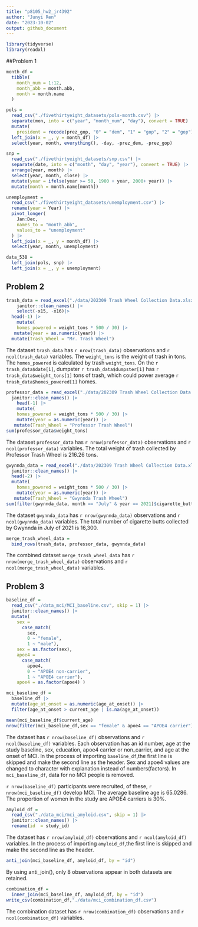 ```yaml
---
title: "p8105_hw2_jr4392"
author: "Junyi Ren"
date: "2023-10-02"
output: github_document
---
```


```r
library(tidyverse)
library(readxl)
```

##Problem 1
```r
month_df = 
  tibble(
    month_num = 1:12,
    month_abb = month.abb,
    month = month.name
  )

pols = 
  read_csv("./fivethirtyeight_datasets/pols-month.csv") |>
  separate(mon, into = c("year", "month_num", "day"), convert = TRUE) |>
  mutate(
    president = recode(prez_gop, "0" = "dem", "1" = "gop", "2" = "gop")) |>
  left_join(x = _, y = month_df) |>
  select(year, month, everything(), -day, -prez_dem, -prez_gop)
```

```r
snp = 
  read_csv("./fivethirtyeight_datasets/snp.csv") |>
  separate(date, into = c("month", "day", "year"), convert = TRUE) |>
  arrange(year, month) |>
  select(year, month, close) |>
  mutate(year = ifelse(year >= 50, 1900 + year, 2000+ year)) |>
  mutate(month = month.name[month])
```

```r
unemployment = 
  read_csv("./fivethirtyeight_datasets/unemployment.csv") |>
  rename(year = Year) |>
  pivot_longer(
    Jan:Dec, 
    names_to = "month_abb",
    values_to = "unemployment"
  ) |> 
  left_join(x = _, y = month_df) |> 
  select(year, month, unemployment)
```

```r
data_538 = 
  left_join(pols, snp) |>
  left_join(x = _, y = unemployment)
```

## Problem 2
```r
trash_data = read_excel("./data/202309 Trash Wheel Collection Data.xlsx", sheet = 1) |>
    janitor::clean_names() |>
    select(-x15, -x16)|>
  head(-1) |>
    mutate(
    homes_powered = weight_tons * 500 / 30) |>
   mutate(year = as.numeric(year)) |>
  mutate(Trash_Wheel = "Mr. Trash Wheel")
```
The dataset `trash_data` has `r nrow(trash_data)` observations and `r ncol(trash_data)` variables. The `weight_tons` is the weight of trash in tons. The `homes_powered` is calculated by trash `weight_tons`. On the `r trash_data$date[1]`, dumpster `r trash_data$dumpster[1]` has `r trash_data$weight_tons[1]` tons of trash, which could power average `r trash_data$homes_powered[1]` homes.

```r
professor_data = read_excel("./data/202309 Trash Wheel Collection Data.xlsx", sheet = 2) |>
  janitor::clean_names() |>
    head(-1) |>
    mutate(
    homes_powered = weight_tons * 500 / 30) |>
    mutate(year = as.numeric(year)) |>
   mutate(Trash_Wheel = "Professor Trash Wheel")
sum(professor_data$weight_tons)
```

The dataset `professor_data` has `r nrow(professor_data)` observations and `r ncol(professor_data)` variables. The total weight of trash collected by Professor Trash Wheel is 216.26 tons.

```r
gwynnda_data = read_excel("./data/202309 Trash Wheel Collection Data.xlsx", sheet = 4) |> 
  janitor::clean_names() |>
  head(-2) |>
  mutate(
    homes_powered = weight_tons * 500 / 30) |>
    mutate(year = as.numeric(year)) |>
   mutate(Trash_Wheel = "Gwynnda Trash Wheel")
sum(filter(gwynnda_data, month == "July" & year == 2021)$cigarette_butts)
```

The dataset `gwynnda_data` has `r nrow(gwynnda_data)` observations and `r ncol(gwynnda_data)` variables. The total number of cigarette butts collected by Gwynnda in July of 2021 is 16,300.

```r
merge_trash_wheel_data = 
  bind_rows(trash_data, professor_data, gwynnda_data)
```

The combined dataset `merge_trash_wheel_data` has `r nrow(merge_trash_wheel_data)` observations and `r ncol(merge_trash_wheel_data)` variables.

## Problem 3
```r
baseline_df = 
  read_csv("./data_mci/MCI_baseline.csv", skip = 1) |>
  janitor::clean_names() |> 
  mutate(
    sex = 
      case_match(
        sex, 
        0 ~ "female", 
        1 ~ "male"),
    sex = as.factor(sex), 
    apoe4 = 
      case_match(
        apoe4, 
        0 ~ "APOE4 non-carrier",
        1 ~ "APOE4 carrier"),
    apoe4 = as.factor(apoe4) ) 

mci_baseline_df = 
  baseline_df |>
  mutate(age_at_onset = as.numeric(age_at_onset)) |>
  filter(age_at_onset > current_age | is.na(age_at_onset))

mean(mci_baseline_df$current_age)
nrow(filter(mci_baseline_df,sex == "female" & apoe4 == "APOE4 carrier"))/nrow(filter(mci_baseline_df,sex == "female"))*100
```

The dataset has `r nrow(baseline_df)` observations and `r ncol(baseline_df)` variables. Each observation has an id number, age at the study baseline, sex, education, apoe4 carrier or non_carrier, and age at the onset of MCI. In the process of importing `baseline_df`,the first line is skipped and make the second line as the header. Sex and apoe4 values are changed to character with explanation instead of numbers(factors). In `mci_baseline_df`, data for no MCI people is removed.

`r nrow(baseline_df)` participants were recruited, of these, `r nrow(mci_baseline_df)` develop MCI. The average baseline age is 65.0286. The proportion of women in the study are APOE4 carriers is 30%.

```r
amyloid_df = 
  read_csv("./data_mci/mci_amyloid.csv", skip = 1) |>
  janitor::clean_names() |>
  rename(id  = study_id)
```

The dataset has `r nrow(amyloid_df)` observations and `r ncol(amyloid_df)` variables. In the process of importing `amyloid_df`,the first line is skipped and make the second line as the header.

```r
anti_join(mci_baseline_df, amyloid_df, by = "id")
```

By using anti_join(), only 8 observations appear in both datasets are retained.

```r
combination_df = 
  inner_join(mci_baseline_df, amyloid_df, by = "id")
write_csv(combination_df,"./data/mci_combination_df.csv")
```

The combination  dataset has `r nrow(combination_df)` observations and `r ncol(combination_df)` variables.